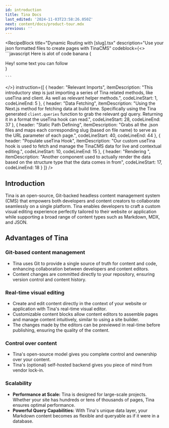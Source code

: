 ```yaml
---
id: introduction
title: Tina Docs
last_edited: '2024-11-03T23:58:26.050Z'
next: content/docs/product-tour.mdx
previous: ''
---
```


<RecipeBlock
  title="Dynamic Routing with [slug].tsx"
  description="Use your json formatted files to create pages with TinaCMS"
  codeblock={<>
    ```javascript
    Here is alot of code
    banana
    {
    <div>
    Hey! some text you can follow
    </div>
    }
    
    ```
  </>}
  instruction={[
    {
      header: "Relevant Imports",
      itemDescription:
        "This introductory step is just importing a series of Tina related methods, like useTina and client. As well as relevant helper methods.",
      codeLineStart: 1,
      codeLineEnd: 5
    },
    {
      header: "Data Fetching",
      itemDescription:
        "Using the Next.js method for fetching data at build time. Specifically using the Tina generated `client.queries` function to grab the relevant gql query. Returning it in a format the useTina hook can read.",
      codeLineStart: 28,
      codeLineEnd: 37
    },
    {
      header: "Static Path Defining",
      itemDescription:
        "Grabs all the .json files and maps each corresponding slug (based on file name) to serve as the URL parameter of each page.",
      codeLineStart: 40,
      codeLineEnd: 44
    },
    {
      header: "Populate useTina Hook",
      itemDescription:
        "Our custom useTina hook is used to fetch and manage the TinaCMS data for live and contextual editing.",
      codeLineStart: 10,
      codeLineEnd: 15
    },
    {
      header: "Rendering <BlocksPage />",
      itemDescription:
        "Another component used to actually render the data based on the structure type that the data comes in from",
      codeLineStart: 17,
      codeLineEnd: 18
    }
  ]}
/>

## Introduction

Tina is an open-source, Git-backed headless content management system (CMS) that empowers both developers and content creators to collaborate seamlessly on a single platform. Tina enables developers to craft a custom visual editing experience perfectly tailored to their website or application while supporting a broad range of content types such as Markdown, MDX, and JSON.

<Youtube embedSrc="https://www.youtube.com/embed/zRkeKSZjlyw" />

## Advantages of Tina

### Git-based content management

* Tina uses Git to provide a single source of truth for content and code, enhancing collaboration between developers and content editors.
* Content changes are committed directly to your repository, ensuring version control and content history.

### Real-time visual editing

* Create and edit content directly in the context of your website or application with Tina's real-time visual editor.
* Customizable content blocks allow content editors to assemble pages and manage content intuitively, similar to using a site builder.
* The changes made by the editors can be previewed in real-time before publishing, ensuring the quality of the content.

### Control over content

* Tina's open-source model gives you complete control and ownership over your content.
* Tina's (optional) self-hosted backend gives you piece of mind from vendor lock-in.

### Scalability

* **Performance at Scale:** Tina is designed for large-scale projects. Whether your site has hundreds or tens of thousands of pages, Tina ensures optimal performance.
* **Powerful Query Capabilities:** With Tina's unique data layer, your Markdown content becomes as flexible and queryable as if it were in a database.
